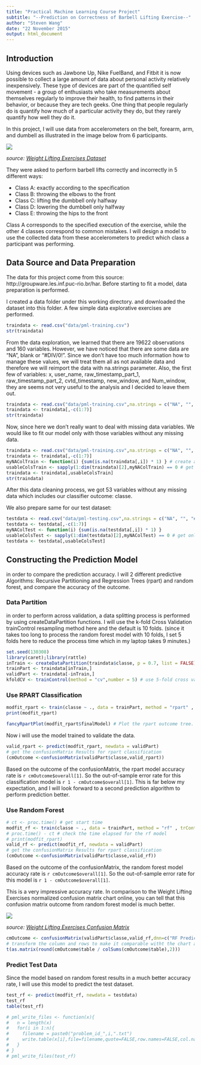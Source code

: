 ```yaml
---
title: "Practical Machine Learning Course Project"
subtitle: "--Prediction on Correctness of Barbell Lifting Exercise--"
author: "Steven Wang"
date: "22 November 2015"
output: html_document
---
```



## Introduction

Using devices such as Jawbone Up, Nike FuelBand, and Fitbit it is now possible to collect a large amount of data about personal activity relatively inexpensively. These type of devices are part of the quantified self movement - a group of enthusiasts who take measurements about themselves regularly to improve their health, to find patterns in their behavior, or because they are tech geeks. One thing that people regularly do is quantify how much of a particular activity they do, but they rarely quantify how well they do it. 

In this project, I will use data from accelerometers on the belt, forearm, arm, and dumbell as illustrated in the image below from 6 participants.

![](fig/on-body-sensing-schema.png)

*source: [Weight Lifting Exercises Dataset](http://groupware.les.inf.puc-rio.br/har#weight_lifting_exercises)*


They were asked to perform barbell lifts correctly and incorrectly in 5 different ways:

  * Class A: exactly according to the specification
  * Class B: throwing the elbows to the front
  * Class C: lifting the dumbbell only halfway
  * Class D: lowering the dumbbell only halfway
  * Class E: throwing the hips to the front

Class A corresponds to the specified execution of the exercise, while the other 4 classes correspond to common mistakes. I will design a model to use the collected data from these accelerometers to predict which class a participant was performing.


## Data Source and Data Preparation

The data for this project come from this source: http://groupware.les.inf.puc-rio.br/har. Before starting to fit a model, data preparation is performed.

I created a data folder under this working directory. and downloaded the dataset into this folder. A few simple data explorative exercises are performed.

```r
traindata <- read.csv("data/pml-training.csv")
str(traindata)
```

From the data exploration, we learned that there are 19622 observations and 160 variables. However, we have noticed that there are some data are "NA", blank or "#DIV/0!". Since we don't have too much information how to manage these values, we will treat them all as not available data and therefore we will reimport the data with na.strings parameter. Also, the first few of variables: x, user_name, raw_timestamp_part_1, raw_timestamp_part_2, cvtd_timestamp, new_window, and Num_window, they are seems not very useful to the analysis and I decided to leave them out.

```r
traindata <- read.csv("data/pml-training.csv",na.strings = c("NA", "", "#DIV/0!"))
traindata <- traindata[,-c(1:7)]
str(traindata)
```

Now, since here we don't really want to deal with missing data variables. We would like to fit our model only with those variables without any missing data.

```r
traindata <- read.csv("data/pml-training.csv",na.strings = c("NA", "", "#DIV/0!"))
traindata <- traindata[,-c(1:7)]
myNAColTrain <- function(i) {sum(is.na(traindata[,i]) * 1) } # create a function to find any variable with missing data
usableColsTrain <- sapply(1:dim(traindata)[2],myNAColTrain) == 0 # get only variables with full observations
traindata <- traindata[,usableColsTrain]
str(traindata)
```

After this data cleaning process, we got 53 variables without any missing data which includes our classifier outcome: classe.

We also prepare same for our test dataset:


```r
testdata <- read.csv("data/pml-testing.csv",na.strings = c("NA", "", "#DIV/0!"))
testdata <- testdata[,-c(1:7)]
myNAColTest <- function(i) {sum(is.na(testdata[,i]) * 1) }
usableColsTest <- sapply(1:dim(testdata)[2],myNAColTest) == 0 # get only variables with full observations
testdata <- testdata[,usableColsTest]
```


## Constructing the Prediction Model

in order to compare the prediction accuracy. I will 2 different predictive Algorithms: Recursive Partitioning and Regression Trees (rpart) and random forest, and compare the accuracy of the outcome.

### Data Partition

in order to perform across validation, a data splitting process is performed by using createDataPartition functions. I will use the k-fold Cross Validation trainControl resampling method here and the default is 10 folds. (since it takes too long to process the random forest model with 10 folds, I set 5 folds here to reduce the process time which in my laptop takes 9 minutes.)

```r
set.seed(130308)
library(caret);library(rattle)
inTrain <- createDataPartition(traindata$classe, p = 0.7, list = FALSE)
trainPart <- traindata[inTrain,]
validPart <- traindata[-inTrain,]
kfoldCV <- trainControl(method = "cv",number = 5) # use 5-fold cross validation change to smaller if run too long
```


### Use RPART Classification

```r
modfit_rpart <- train(classe ~ ., data = trainPart, method = "rpart" , trControl = kfoldCV )
print(modfit_rpart)
```

```r
fancyRpartPlot(modfit_rpart$finalModel) # Plot the rpart outcome tree.
```

Now i will use the model trained to validate the data.

```r
valid_rpart <- predict(modfit_rpart, newdata = validPart)
# get the confusionMatrix Results for rpart classification
(cmOutcome <-confusionMatrix(validPart$classe,valid_rpart))
```

Based on the outcome of the confusionMatrix, the rpart model accuracy rate is `r cmOutcome$overall[1]`. So the out-of-sample error rate for this classification model is `r 1 - cmOutcome$overall[1]`. This is far below my expectation, and I will look forward to a second prediction algorithm to perform prediction better.


### Use Random Forest

```r
# ct <- proc.time() # get start time
modfit_rf <- train(classe ~ ., data = trainPart, method = "rf" , trControl = kfoldCV )
# proc.time() - ct # check the time elapsed for the rf model
# print(modfit_rpart)
valid_rf <- predict(modfit_rf, newdata = validPart)
# get the confusionMatrix Results for rpart classification
(cmOutcome <-confusionMatrix(validPart$classe,valid_rf))
```

Based on the outcome of the confusionMatrix, the random forest model accuracy rate is `r cmOutcome$overall[1]`. So the out-of-sample error rate for this model is `r 1 - cmOutcome$overall[1]`. 

This is a very impressive accuracy rate. In comparison to the Weight Lifting Exercises normalized confusion matrix chart online, you can tell that this confusion matrix outcome from random forest model is much better.

![](fig/wle_confusion_matrix.png)

*source: [Weight Lifting Exercises Confusion Matrix](http://groupware.les.inf.puc-rio.br/har#weight_lifting_exercises)*

```r
cmOutcome <- confusionMatrix(validPart$classe,valid_rf,dnn=c("RF Prediction","Actual Class"))
# transform the column and rows to make it comparable witht the chart above
t(as.matrix(round(cmOutcome$table / colSums(cmOutcome$table),2)))
```


### Predict Test Data

Since the model based on random forest results in a much better accuracy rate, I will use this model to predict the test dataset.

```r
test_rf <- predict(modfit_rf, newdata = testdata)
test_rf
table(test_rf)
```


```r
# pml_write_files <- function(x){
#   n = length(x)
#   for(i in 1:n){
#     filename = paste0("problem_id_",i,".txt")
#     write.table(x[i],file=filename,quote=FALSE,row.names=FALSE,col.names=FALSE)
#   }
# }
# pml_write_files(test_rf)
```


